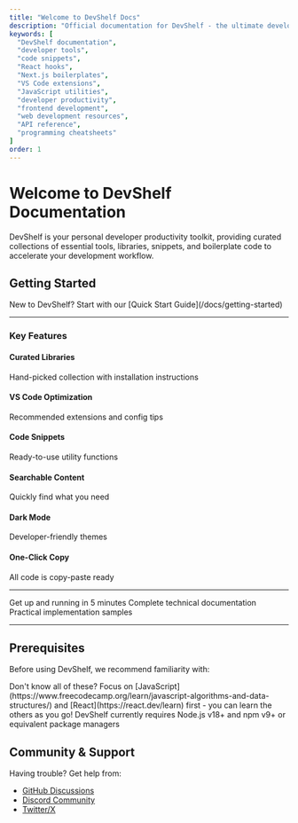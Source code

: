 ```yaml
---
title: "Welcome to DevShelf Docs"
description: "Official documentation for DevShelf - the ultimate developer toolkit featuring code snippets, boilerplates, VS Code extensions, and productivity tools."
keywords: [
  "DevShelf documentation",
  "developer tools",
  "code snippets",
  "React hooks",
  "Next.js boilerplates",
  "VS Code extensions",
  "JavaScript utilities",
  "developer productivity",
  "frontend development",
  "web development resources",
  "API reference",
  "programming cheatsheets"
]
order: 1
---
```


# Welcome to DevShelf Documentation

DevShelf is your personal developer productivity toolkit, providing curated collections of essential tools, libraries, snippets, and boilerplate code to accelerate your development workflow.

## Getting Started

<Callout type="info">
New to DevShelf? Start with our [Quick Start Guide](/docs/getting-started)
</Callout>

<hr />

### Key Features

<div className="grid gap-4 md:grid-cols-2 my-6">
  <div className="flex items-start gap-3">
    <Library className="h-5 w-5 mt-0.5 text-primary flex-shrink-0" />
    <div>
      <h4 className="font-medium">Curated Libraries</h4>
      <p className="text-sm text-muted-foreground">Hand-picked collection with installation instructions</p>
    </div>
  </div>

<div className="flex items-start gap-3">
  <Code2 className="h-5 w-5 mt-0.5 text-primary flex-shrink-0" />
  <div>
    <h4 className="font-medium">VS Code Optimization</h4>
    <p className="text-sm text-muted-foreground">Recommended extensions and config tips</p>
  </div>
</div>

<div className="flex items-start gap-3">
  <Box className="h-5 w-5 mt-0.5 text-primary flex-shrink-0" />
  <div>
    <h4 className="font-medium">Code Snippets</h4>
    <p className="text-sm text-muted-foreground">Ready-to-use utility functions</p>
  </div>
</div>

<div className="flex items-start gap-3">
  <Search className="h-5 w-5 mt-0.5 text-primary flex-shrink-0" />
  <div>
    <h4 className="font-medium">Searchable Content</h4>
    <p className="text-sm text-muted-foreground">Quickly find what you need</p>
  </div>
</div>

<div className="flex items-start gap-3">
  <Moon className="h-5 w-5 mt-0.5 text-primary flex-shrink-0" />
  <div>
    <h4 className="font-medium">Dark Mode</h4>
    <p className="text-sm text-muted-foreground">Developer-friendly themes</p>
  </div>
</div>

  <div className="flex items-start gap-3">
    <Copy className="h-5 w-5 mt-0.5 text-primary flex-shrink-0" />
    <div>
      <h4 className="font-medium">One-Click Copy</h4>
      <p className="text-sm text-muted-foreground">All code is copy-paste ready</p>
    </div>
  </div>
</div>

<hr />
<CardGrid className="my-6">
  <Card title="Quick Start" href="/docs/getting-started" icon="⚡">Get up and running in 5 minutes</Card>
  <Card title="API Reference" href="/docs/api" icon="📚">Complete technical documentation</Card>
  <Card title="Examples" href="/docs/examples" icon="🛠️">Practical implementation samples</Card>
</CardGrid>

---

## Prerequisites

Before using DevShelf, we recommend familiarity with:

<TechTag/>

<Callout type="info" className="mt-4">
  Don't know all of these? Focus on [JavaScript](https://www.freecodecamp.org/learn/javascript-algorithms-and-data-structures/) and [React](https://react.dev/learn) first - you can learn the others as you go!
</Callout>

<ProTip title="warning">
  DevShelf currently requires Node.js v18+ and npm v9+ or equivalent package managers
</ProTip>

## Community & Support

Having trouble? Get help from:

- [GitHub Discussions](https://github.com/yourusername/devshelf/discussions)
- [Discord Community](https://discord.gg/your-invite-link)
- [Twitter/X](https://twitter.com/yourhandle)

